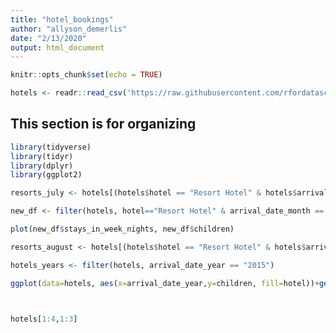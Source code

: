 ---
title: "hotel_bookings"
author: "allyson_demerlis"
date: "2/13/2020"
output: html_document
---

```{r setup, include=FALSE}
knitr::opts_chunk$set(echo = TRUE)
```

```{r}
hotels <- readr::read_csv('https://raw.githubusercontent.com/rfordatascience/tidytuesday/master/data/2020/2020-02-11/hotels.csv')
```

## This section is for organizing
```{r}
library(tidyverse)
library(tidyr)
library(dplyr)
library(ggplot2)

resorts_july <- hotels[(hotels$hotel == "Resort Hotel" & hotels$arrival_date_month == "July"), ] %>% select("hotel", "country")

new_df <- filter(hotels, hotel=="Resort Hotel" & arrival_date_month == "July") %>% select("hotel", "stays_in_week_nights","children")

plot(new_df$stays_in_week_nights, new_df$children)

resorts_august <- hotels[(hotels$hotel == "Resort Hotel" & hotels$arrival_date_month == "August"), ] %>% select("hotel", "country")

hotels_years <- filter(hotels, arrival_date_year == "2015")

ggplot(data=hotels, aes(x=arrival_date_year,y=children, fill=hotel))+geom_col()



hotels[1:4,1:3]

```

